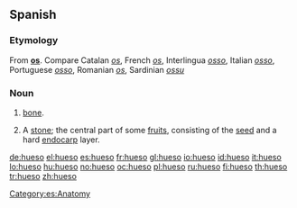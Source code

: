 ==Spanish==

===Etymology===
From {{etyl|la|es}} '''[[os#Latin|os]]'''. Compare Catalan ''[[os]]'', French ''[[os]]'', Interlingua ''[[osso]]'', Italian ''[[osso]]'', Portuguese ''[[osso]]'', Romanian ''[[os]]'', Sardinian ''[[ossu]]''

===Noun===
{{es-noun-m}}

# [[bone]].
# {{botany|lang=es}} A [[stone]]; the central part of some [[fruit]]s, consisting of the [[seed]] and a hard [[endocarp]] layer.

[[Category:es:Anatomy]]

[[de:hueso]]
[[el:hueso]]
[[es:hueso]]
[[fr:hueso]]
[[gl:hueso]]
[[io:hueso]]
[[id:hueso]]
[[it:hueso]]
[[lo:hueso]]
[[hu:hueso]]
[[no:hueso]]
[[oc:hueso]]
[[pl:hueso]]
[[ru:hueso]]
[[fi:hueso]]
[[th:hueso]]
[[tr:hueso]]
[[zh:hueso]]